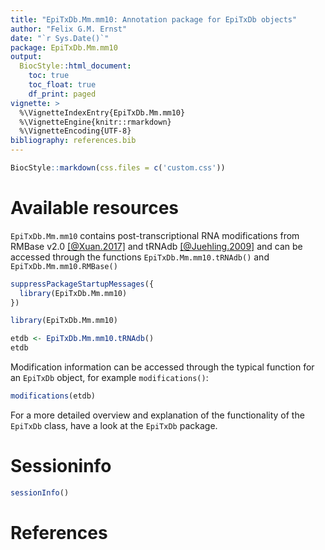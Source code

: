 ```yaml
---
title: "EpiTxDb.Mm.mm10: Annotation package for EpiTxDb objects"
author: "Felix G.M. Ernst"
date: "`r Sys.Date()`"
package: EpiTxDb.Mm.mm10
output:
  BiocStyle::html_document:
    toc: true
    toc_float: true
    df_print: paged
vignette: >
  %\VignetteIndexEntry{EpiTxDb.Mm.mm10}
  %\VignetteEngine{knitr::rmarkdown}
  %\VignetteEncoding{UTF-8}
bibliography: references.bib
---
```


```r
BiocStyle::markdown(css.files = c('custom.css'))
```

# Available resources

`EpiTxDb.Mm.mm10` contains post-transcriptional RNA modifications from 
RMBase v2.0 [[@Xuan.2017]](#References) and tRNAdb [[@Juehling.2009]](#References) and
can be accessed through the functions `EpiTxDb.Mm.mm10.tRNAdb()` and
`EpiTxDb.Mm.mm10.RMBase()`

```r
suppressPackageStartupMessages({
  library(EpiTxDb.Mm.mm10)
})
```
```r
library(EpiTxDb.Mm.mm10)
```
```r
etdb <- EpiTxDb.Mm.mm10.tRNAdb()
etdb
```


Modification information can be accessed through the typical function for an
`EpiTxDb` object, for example `modifications()`:

```r
modifications(etdb)
```

For a more detailed overview and explanation of the functionality of the 
`EpiTxDb` class, have a look at the `EpiTxDb` package.

# Sessioninfo

```r
sessionInfo()
```

<a name="References"></a>

# References

